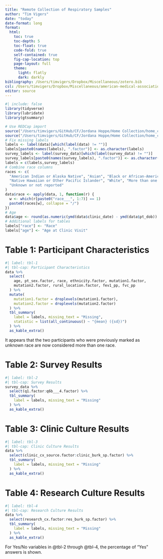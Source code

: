 ```yaml
---
title: "Remote Collection of Respiratory Samples"
author: "Tim Vigers"
date: "today"
date-format: long
format:
  html:
    toc: true
    toc-depth: 5
    toc-float: true
    code-fold: true
    self-contained: true
    fig-cap-location: top
    page-layout: full
    theme:
      light: flatly
      dark: darkly
bibliography: /Users/timvigers/Dropbox/Miscellaneous/zotero.bib
csl: /Users/timvigers/Dropbox/Miscellaneous/american-medical-association.csl
editor: source
---
```


```r
#| include: false
library(tidyverse)
library(lubridate)
library(gtsummary)
```

```r
# Use REDCap import
source("/Users/timvigers/GitHub/CF/Jordana Hoppe/Home Collection/home_collection_data.r")
source("/Users/timvigers/GitHub/CF/Jordana Hoppe/Home Collection/home_collection_surveys.r")
# Fix missing labels
labels <- label(data)[which(label(data) != "")]
labels[paste0(names(labels), ".factor")] <- as.character(labels)
survey_labels <- label(survey_data)[which(label(survey_data) != "")]
survey_labels[paste0(names(survey_labels), ".factor")] <- as.character(survey_labels)
labels = c(labels,survey_labels)
# Combine race columns
races <- c(
  "American Indian or Alaska Native", "Asian", "Black or African-American",
  "Native Hawaiian or Other Pacific Islander", "White", "More than one race",
  "Unknown or not reported"
)
data$race <- apply(data, 1, function(r) {
  w <- which(r[paste0("race___", 1:7)] == 1)
  paste0(races[w], collapse = "/")
})
# Age
data$age <- round(as.numeric(ymd(data$clinic_date) - ymd(data$pt_dob)) / 365.25, 1)
# Additional labels for tables
labels["race"] <- "Race"
labels["age"] <- "Age at Clinic Visit"
```

# Table 1: Participant Characteristics

```r
#| label: tbl-1
#| tbl-cap: Participant Characteristics
data %>%
  select(
    age, pt_sex.factor, race, ethnicity.factor, mutation1.factor,
    mutation2.factor, rural_location.factor, fev1_pp, fvc_pp
  ) %>%
  mutate(
    mutation1.factor = droplevels(mutation1.factor),
    mutation2.factor = droplevels(mutation2.factor)
  ) %>%
  tbl_summary(
    label = labels, missing_text = "Missing",
    statistic = list(all_continuous() ~ "{mean} ({sd})")
  ) %>%
  as_kable_extra()
```

It appears that the two participants who were previously marked as unknown race are now considered more than one race.

# Table 2: Survey Results

```r
#| label: tbl-2
#| tbl-cap: Survey Results
survey_data %>%
  select(q1.factor:q6b___4.factor) %>%
  tbl_summary(
    label = labels, missing_text = "Missing"
  ) %>%
  as_kable_extra()
```

# Table 3: Clinic Culture Results

```r
#| label: tbl-3
#| tbl-cap: Clinic Culture Results
data %>%
  select(clinic_cx_source.factor:clinic_burk_sp.factor) %>%
  tbl_summary(
    label = labels, missing_text = "Missing"
  ) %>%
  as_kable_extra()
```

# Table 4: Research Culture Results

```r
#| label: tbl-4
#| tbl-cap: Research Culture Results
data %>%
  select(research_cx.factor:res_burk_sp.factor) %>%
  tbl_summary(
    label = labels, missing_text = "Missing"
  ) %>%
  as_kable_extra()
```

For Yes/No variables in @tbl-2 through @tbl-4, the percentage of "Yes" answers is shown.
